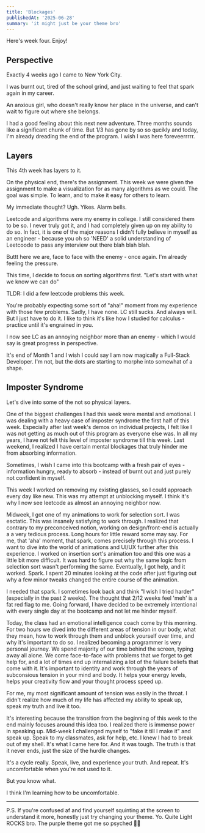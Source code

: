 ```yaml
---
title: 'Blockages'
publishedAt: '2025-06-28'
summary: 'it might just be your theme bro'
---
```


Here's week four. Enjoy!

## Perspective

Exactly 4 weeks ago I came to New York City. 

I was burnt out, tired of the school grind, and just waiting to feel that spark again in my career. 

An anxious girl, who doesn't really know her place in the universe, and can't wait to figure out where she belongs. 

I had a good feeling about this next new adventure. Three months sounds like a significant chunk of time. But 1/3 has gone by so so qucikly and today, I'm already dreading the end of the program. I wish I was here foreveerrrrr.

## Layers 

This 4th week has layers to it. 

On the physical end, there's the assignment. This week we were given the assignment to make a visualization for as many algorithms as we could. The goal was simple. To learn, and to make it easy for others to learn. 

My immediate thought? Ugh. Yikes. Alarm bells. 

Leetcode and algorithms were my enemy in college. I still considered them to be so. I never truly got it, and I had completely given up on my ability to do so. In fact, it is one of the major reasons I didn't fully believe in myself as an engineer - because you oh so 'NEED' a solid understanding of Leetcoode to pass any interview out there blah blah blah.

Buttt here we are, face to face with the enemy - once again. I'm already feeling the pressure. 

This time, I decide to focus on sorting algorithms first. 
"Let's start with what we know we can do" 

TLDR: I did a few leetcode problems this week. 

You're probably expecting some sort of "aha!" moment from my experience with those few problems. Sadly, I have none. LC still sucks. And always will. But I just have to do it. I like to think it's like how I studied for calculus - practice until it's engrained in you. 

I now see LC as an annoying neighbor more than an enemy - which I would say is great progress in perspective. 

It's end of Month 1 and I wish I could say I am now magically a Full-Stack Developer. I'm not, but the dots are starting to morphe into somewhat of a shape. 

## Imposter Syndrome

Let's dive into some of the not so physical layers. 

One of the biggest challenges I had this week were mental and emotional. I was dealing with a heavy case of imposter syndrome the first half of this week. Especially after last week's demos on individual projects, I felt like I was not getting as much out of this program as everyone else was. In all my years, I have not felt this level of imposter syndrome till this week. Last weekend, I realized I have certain mental blockages that truly hinder me from absorbing information. 

Sometimes, I wish I came into this bootcamp with a fresh pair of eyes - information hungry, ready to absorb - instead of  burnt out and just purely not confident in myself. 

This week I worked on removing my existing glasses, so I could approach every day like new. This was my attempt at unblocking myself. I think it's why I now see leetcode as almost an annoying neighbor now. 

Midweek, I got one of my animations to work for selection sort. I was esctatic. This was insanely satisfying to work through. I realized that contrary to my preconceived notion, working on design/front-end is actually a a very tedious process. Long hours for little reward some may say. For me, that 'aha' moment, that spark, comes precisely through this process. I want to dive into the world of animations and UI/UX further after this experience. I worked on insertion sort's animation too and this one was a little bit more difficult. It was hard to figure out why the same logic from selection sort wasn't performing the same. Eventually, I got help, and it worked. Spark. I spent 20 minutes looking at the code after just figuring out why a few minor tweaks changed the entire course of the animation. 

I needed that spark. I sometimes look back and think "I wish I tried harder" (especially in the past 2 weeks). The thought that 2/12 weeks feel 'meh' is a fat red flag to me. Going forward, I have decided to be extremely intentional with every single day at the bootcamp and not let me hinder myself. 

Today, the class had an emotional intelligence coach come by this morning. For two hours we dived into the different areas of tension in our body, what they mean, how to work through them and unblock yourself over time, and why it's important to do so. I realized becoming a programmer is very personal journey. We spend majority of our time behind the screen, typing away all alone. We come face-to-face with problems that we forget to get help for, and a lot of times end up internalizing a lot of the failure beliefs that come with it. It's important to identity and work through the years of subconsious tension in your mind and body. It helps your energy levels, helps your creativity flow and your thought process speed up. 

For me, my most significant amount of tension was easily in the throat. I didn't realize how much of my life has affected my ability to speak up, speak my truth and live it too. 

It's interesting because the transition from the beginning of this week to the end mainly focuses around this idea too. I realized there is immense power in speaking up. Mid-week I challenged myself to "fake it till I make it" and speak up. Speak to my classmates, ask for help, etc. I knew I had to break out of my shell. It's what I came here for. And it was tough. The truth is that it never ends, just the size of the hurdle changes. 

It's a cycle really. Speak, live, and experience your truth. And repeat. It's uncomfortable when you're not used to it. 

But you know what. 

I think I'm learning how to be uncomfortable.

----

P.S. 
If you're confused af and find yourself squinting at the screen to understand it more, honestly just try changing your theme. Yo. Quite Light ROCKS bro. The purple theme got me so psyched 🥰😛